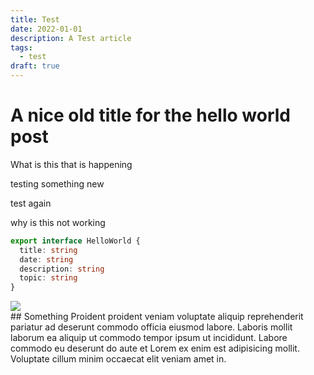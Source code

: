 ```yaml
---
title: Test
date: 2022-01-01
description: A Test article
tags:
  - test
draft: true
---
```


# A nice old title for the hello world post

What is this that is happening

testing something new

test again

why is this not working

```ts
export interface HelloWorld {
  title: string
  date: string
  description: string
  topic: string
}
```

<Image className="w-prose-full" src={frontmatter.image.src} width={1600} />

<div className="w-prose-wide">
  <div className="max-w-5xl mx-auto">
    ## Something Proident proident veniam voluptate aliquip reprehenderit pariatur ad deserunt
    commodo officia eiusmod labore. Laboris mollit laborum ea aliquip ut commodo tempor ipsum ut
    incididunt. Labore commodo eu deserunt do aute et Lorem ex enim est adipisicing mollit.
    Voluptate cillum minim occaecat elit veniam amet in.
  </div>
</div>
